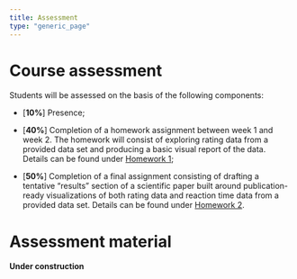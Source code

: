 ```yaml
---
title: Assessment
type: "generic_page"
---
```


# Course assessment

Students will be assessed on the basis of the following components:

- [**10%**] Presence;

- [**40%**] Completion of a homework assignment between week 1 and week 2. The homework will consist of exploring rating data from a provided data set and producing a basic visual report of the data. Details can be found under [Homework 1](https://github.com/vini-macuch-silva/basics-of-data-viz-for-behavioral-scientists/tree/master/materials/homework1.pdf);

- [**50%**] Completion of a final assignment consisting of drafting a tentative "results" section of a scientific paper built around publication-ready visualizations of both rating data and reaction time data from a provided data set. Details can be found under [Homework 2]().


# Assessment material

**Under construction**
